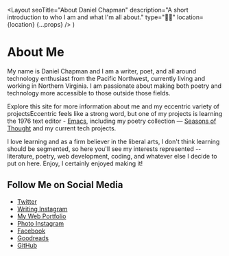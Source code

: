   <Layout
    seoTitle="About Daniel Chapman"
    description="A short introduction to who I am and what I'm all about."
    type="👋🏻"
    location={location}
    {...props}
  />
)

# About Me

<Avatar />
My name is Daniel Chapman and I am a writer, poet, and all around technology enthusiast
from the Pacific Northwest, currently living and working in Northern Virginia. I
am passionate about making both poetry and technology more accessible to those outside
those fields.

Explore this site for more information about me and my eccentric variety of projects<Marginnote count={1}>Eccentric feels like a strong word, but one of my projects is learning the 1976 text editor - [Emacs](/notes/doom-emacs)</Marginnote>, including my poetry collection &mdash; [Seasons of Thought](/poetry/seasons-of-thought) and my current tech projects.

I love learning and as a firm believer in the liberal arts, I don't think learning should be segmented, so here you'll see my interests represented -- literature, poetry, web development, coding, and whatever else I decide to put on here. Enjoy, I certainly enjoyed making it!

## Follow Me on Social Media

- [Twitter](https://twitter.com/ds_chapman)
- [Writing Instagram](https://instagram.com/dschapmanbooks)
- [My Web Portfolio](https://danielchapman.dev)
- [Photo Instagram](https://instagram.com/dschapmanphotos)
- [Facebook](https://facebook.com/dschapmanbooks)
- [Goodreads](https://www.goodreads.com/author/show/19228078.D_S_Chapman)
- [GitHub](https://github.com/dschapman)
